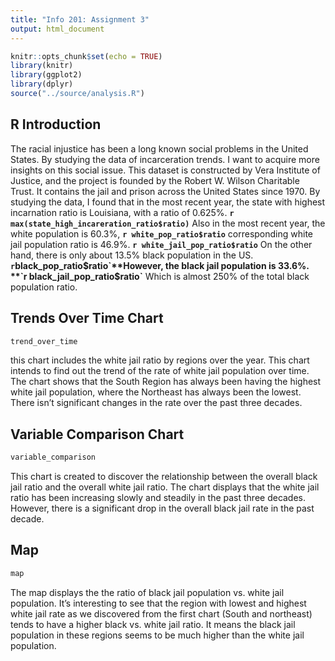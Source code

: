 ```yaml
---
title: "Info 201: Assignment 3"
output: html_document
---
```


```r
knitr::opts_chunk$set(echo = TRUE)
library(knitr)
library(ggplot2)
library(dplyr)
source("../source/analysis.R")
```

## R Introduction
The racial injustice has been a long known social problems in the United States. By studying the data of incarceration trends. I want to acquire more insights on this social issue. This dataset is constructed by Vera Institute of Justice, and the project is founded by the Robert W. Wilson Charitable Trust. It contains the jail and prison across the United States since 1970. By studying the data, I found that in the most recent year, the state with highest incarnation ratio is Louisiana, with a ratio of 0.625%. **`r max(state_high_incareration_ratio$ratio)`** Also in the most recent year, the white population is 60.3%, **`r white_pop_ratio$ratio`** corresponding white jail population ratio is 46.9%. **`r white_jail_pop_ratio$ratio`** On the other hand, there is only about 13.5% black population in the US. **`r `black_pop_ratio$ratio`**However, the black jail population is 33.6%. **`r black_jail_pop_ratio$ratio`** Which is almost 250% of the total black population ratio.   

## Trends Over Time Chart
```r
trend_over_time
```
this chart includes the white jail ratio by regions over the year. This chart intends to find out the trend of the rate of white jail population over time. The chart shows that the South Region has always been having the highest white jail population, where the Northeast has always been the lowest. There isn't significant changes in the rate over the past three decades. 

## Variable Comparison Chart
```r
variable_comparison
```
This chart is created to discover the relationship between the overall black jail ratio and the overall white jail ratio. The chart displays that the white jail ratio has been increasing slowly and steadily in the past three decades. However, there is a significant drop in the overall black jail rate in the past decade. 

## Map
```r
map
```
The map displays the the ratio of black jail population vs. white jail population. It's interesting to see that the region with lowest and highest white jail rate as we discovered from the first chart (South and northeast) tends to have a higher black vs. white jail ratio. It means the black jail population in these regions seems to be much higher than the white jail population. 